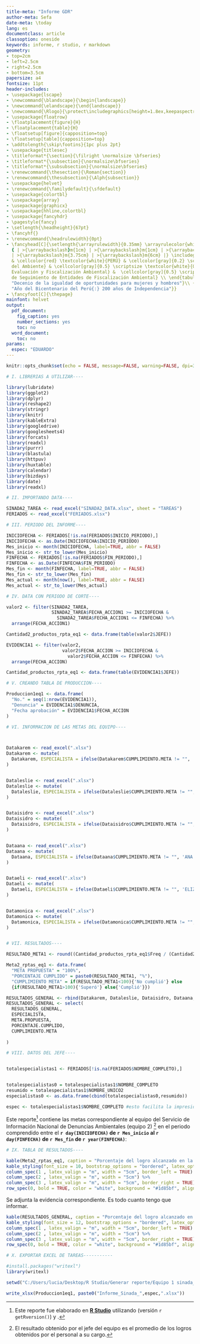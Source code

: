 ---
title-meta: "Informe GDR"
author-meta: Sefa
date-meta: \today
lang: es
documentclass: article
classoption: oneside
keywords: informe, r studio, r markdown
geometry:
- top=2cm
- left=2.5cm
- right=2.5cm
- bottom=3.5cm
papersize: a4
fontsize: 11pt
header-includes:
- \usepackage{lscape}
- \newcommand{\blandscape}{\begin{landscape}}
- \newcommand{\elandscape}{\end{landscape}}
- \newcommand{\Rlogo}{\protect\includegraphics[height=1.8ex,keepaspectratio]{Rlogo.png}}
- \usepackage{floatrow}
- \floatplacement{figure}{H}
- \floatplacement{table}{H}
- \floatsetup[figure]{capposition=top}
- \floatsetup[table]{capposition=top}
- \addtolength{\skip\footins}{1pc plus 2pt}
- \usepackage{titlesec}
- \titleformat*{\section}{\filright \normalsize \bfseries}
- \titleformat*{\subsection}{\normalsize\bfseries}
- \titleformat*{\subsubsection}{\normalsize\bfseries}
- \renewcommand{\thesection}{\Roman{section}}
- \renewcommand{\thesubsection}{\Alph{subsection}}
- \usepackage{helvet}
- \renewcommand{\familydefault}{\sfdefault}
- \usepackage{colortbl}
- \usepackage{array}
- \usepackage{graphicx}
- \usepackage{hhline,colortbl}
- \usepackage{fancyhdr}
- \pagestyle{fancy}
- \setlength{\headheight}{67pt}
- \fancyhf{}
- \renewcommand{\headrulewidth}{0pt}
- \fancyhead[C]{\setlength{\arrayrulewidth}{0.35mm} \arrayrulecolor{white} \begin{tabular}
  { | >{\arraybackslash}m{1cm} | >{\arraybackslash}m{1cm} | >{\arraybackslash}m{2cm}
  | >{\arraybackslash}m{3.75cm} | >{\arraybackslash}m{6cm} |} \includegraphics[width=1cm]{peru}
  & \cellcolor{red} \textcolor{white}{PERÚ} & \cellcolor[gray]{0.2} \scriptsize \textcolor{white}{Ministerio
  del Ambiente} & \cellcolor[gray]{0.5} \scriptsize \textcolor{white}{Organismo de
  Evaluación y Fiscalización Ambiental} &  \cellcolor[gray]{0.5} \scriptsize \textcolor{white}{Subdirección
  de Seguimiento de Entidades de Fiscalización Ambiental} \\ \end{tabular}\\ \vspace{3mm}{\scriptsize
  "Decenio de la igualdad de oportunidades para mujeres y hombres"}\\ {\scriptsize
  "Año del Bicentenario del Perú{:} 200 años de Independencia"}}
- \fancyfoot[C]{\thepage}
mainfont: helvet
output:
  pdf_document:
    fig_caption: yes
    number_sections: yes
    toc: no
  word_document:
    toc: no
params:
  espec: "EDUARDO"
---

```{r opciones de cada chunk de código, echo=FALSE}
knitr::opts_chunk$set(echo = FALSE, message=FALSE, warning=FALSE, dpi=300)
```


```{r}

# I. LIBRERIAS A UTILIZAR----

library(lubridate)
library(ggplot2)
library(dplyr)
library(reshape2)
library(stringr)
library(knitr)
library(kableExtra)
library(googledrive)
library(googlesheets4)
library(forcats)
library(readxl)
library(purrr)
library(blastula)
library(httpuv)
library(huxtable)
library(calendar)
library(bizdays)
library(date)
library(readxl)

# II. IMPORTANDO DATA----

SINADA2_TAREA <- read_excel("SINADA2_DATA.xlsx", sheet = "TAREAS")
FERIADOS <- read_excel("FERIADOS.xlsx")

# III. PERIODO DEL INFORME----

INICIOFECHA <- FERIADOS[!is.na(FERIADOS$INICIO_PERIODO),]
INICIOFECHA <- as.Date(INICIOFECHA$INICIO_PERIODO)
Mes_inicio <- month(INICIOFECHA, label=TRUE, abbr = FALSE)
Mes_inicio <- str_to_lower(Mes_inicio)
FINFECHA <- FERIADOS[!is.na(FERIADOS$FIN_PERIODO),]
FINFECHA <- as.Date(FINFECHA$FIN_PERIODO)
Mes_fin <- month(FINFECHA, label=TRUE, abbr = FALSE)
Mes_fin <- str_to_lower(Mes_fin)
Mes_actual <- month(now(), label=TRUE, abbr = FALSE)
Mes_actual <- str_to_lower(Mes_actual)

# IV. DATA CON PERIODO DE CORTE----

valor2 <- filter(SINADA2_TAREA,
                 SINADA2_TAREA$FECHA_ACCION1 >= INICIOFECHA & 
                   SINADA2_TAREA$FECHA_ACCION1 <= FINFECHA) %>% 
  arrange(FECHA_ACCION1)

Cantidad2_productos_rpta_eq1 <- data.frame(table(valor2$JEFE))

EVIDENCIA1 <- filter(valor2,
                     valor2$FECHA_ACCION >= INICIOFECHA & 
                       valor2$FECHA_ACCION <= FINFECHA) %>% 
  arrange(FECHA_ACCION)

Cantidad_productos_rpta_eq1 <- data.frame(table(EVIDENCIA1$JEFE))

# V. CREANDO TABLA DE PRODUCCION----

Produccion1eq1 <- data.frame(
  "No." = seq(1:nrow(EVIDENCIA1)),
  "Denuncia" = EVIDENCIA1$DENUNCIA,
  "Fecha aprobación" = EVIDENCIA1$FECHA_ACCION
)

# VI. INFORMACION DE LAS METAS DEL EQUIPO----



Datakarem <- read_excel(".xlsx")
Datakarem <- mutate(
  Datakarem, ESPECIALISTA = ifelse(Datakarem$CUMPLIMIENTO.META != "", 'KAREM VIÑAS RAMIREZ', "")
)


Dataleslie <- read_excel(".xlsx")
Dataleslie <- mutate(
  Dataleslie, ESPECIALISTA = ifelse(Dataleslie$CUMPLIMIENTO.META != "", 'LESLIE ELIZABETH TERRONES CERNAQUE', "")
)


Dataisidro <- read_excel(".xlsx")
Dataisidro <- mutate(
  Dataisidro, ESPECIALISTA = ifelse(Dataisidro$CUMPLIMIENTO.META != "", 'ISIDRO EDGAR TANTA HUACCAN', "")
)


Dataana <- read_excel(".xlsx")
Dataana <- mutate(
  Dataana, ESPECIALISTA = ifelse(Dataana$CUMPLIMIENTO.META != "", 'ANA PAULA SARAVIA PANTE', "")
)


Dataeli <- read_excel(".xlsx")
Dataeli <- mutate(
  Dataeli, ESPECIALISTA = ifelse(Dataeli$CUMPLIMIENTO.META != "", 'ELIZABETH REYNA ESPINOZA VALERIO', "")
)


Datamonica <- read_excel(".xlsx")
Datamonica <- mutate(
  Datamonica, ESPECIALISTA = ifelse(Datamonica$CUMPLIMIENTO.META != "", 'MONICA ARCE SAAVEDRA', "")
)


# VII. RESULTADOS----

RESULTADO_META1 <- round((Cantidad_productos_rpta_eq1$Freq / (Cantidad2_productos_rpta_eq1$Freq)), 2) * 100

Meta2_rptas_eq1 <- data.frame(
  "META PROPUESTA" = "100%",
  "PORCENTAJE CUMPLIDO" = paste0(RESULTADO_META1, "%"),
  "CUMPLIMIENTO META" = if(RESULTADO_META1<100){'No cumplió'} else
  {if(RESULTADO_META1>100){'Superó'} else{'Cumplió'}})

RESULTADOS_GENERAL <- rbind(Datakarem, Dataleslie, Dataisidro, Dataana, Dataeli, Datamonica)
RESULTADOS_GENERAL <- select(
  RESULTADOS_GENERAL,
  ESPECIALISTA,
  META.PROPUESTA,
  PORCENTAJE.CUMPLIDO,
  CUMPLIMIENTO.META
  
)

# VIII. DATOS DEL JEFE----


totalespecialistas1 <- FERIADOS[!is.na(FERIADOS$NOMBRE_COMPLETO),]


totalespecialistas0 = totalespecialistas1$NOMBRE_COMPLETO
resumido = totalespecialistas1$NOMBRE_UNICO2
especialistas0 <- as.data.frame(cbind(totalespecialistas0,resumido))

espec <- totalespecialistas1$NOMBRE_COMPLETO #esto facilita la impresión masiva de reportes

```


\rightline{\footnotesize \textbf{}}
\vspace{1mm}
\centerline{\textbf{Informe GDR}}
\vspace{3mm}
\begin{tabular}
{ p{2.5cm}  p{0.2cm}  p{12cm} }
\textbf{Nombre} & : & \textbf{`r espec`}\\
& & `r totalespecialistas1$CARGO` \\
& & \\
\textbf{Asunto} & : & Reporte de cumplimiento GDR 2021 - Primer avance\\
& & \\
\textbf{Referencia} & : & Gestión del Rendimiento de OEFA\\
& & \\
\textbf{Fecha} & : & Jesús María, `r day(now())` de `r Mes_actual` de `r year(now())` \\
& & \\
\hline
\end{tabular}
\vspace{1mm}
\normalsize


Este reporte[^1] contiene las metas correspondiente al equipo del Servicio de Información Nacional de Denuncias Ambientales (equipo 2) [^2] en el periodo comprendido entre el **`r day(INICIOFECHA)` de `r Mes_inicio` al `r day(FINFECHA)` de `r Mes_fin` de `r year(FINFECHA)`**:

```{r}

# IX. TABLA DE RESULTADOS----

kable(Meta2_rptas_eq1, caption = "Porcentaje del logro alcanzado en la búsqueda, revisión y calificación de documentos y respuestas de las EFA, para la atención de denuncias de acuerdo a las Reglas del Sinada", col.names = gsub("[.]", " ", names(Meta2_rptas_eq1)), format = "latex", align = "ccc") %>%
kable_styling(font_size = 10, bootstrap_options = "bordered", latex_options = "HOLD_position", full_width = FALSE) %>%
column_spec(1 , latex_valign = "m", width = "5cm", border_left = TRUE) %>%
column_spec(2 , latex_valign = "m", width = "5cm") %>%
column_spec(3 , latex_valign = "m", width = "5cm", border_right = TRUE) %>%
row_spec(0, bold = TRUE, color = "white", background = "#1d85bf", align = "c")

```


Se adjunta la evidencia correspondiente. Es todo cuanto tengo que informar.





\newpage


\centerline{\textbf{ANEXOS}}


```{r}

kable(RESULTADOS_GENERAL, caption = "Porcentaje del logro alcanzado en la búsqueda, revisión y calificación de documentos y respuestas de las EFA, para la atención de denuncias de acuerdo a las Reglas del Sinada", col.names = gsub("[.]", " ", names(RESULTADOS_GENERAL)), format = "latex", align = "cccc",longtable = FALSE) %>%
kable_styling(font_size = 12, bootstrap_options = "bordered", latex_options = c("HOLD_position","scale_down"), full_width = FALSE) %>%
column_spec(1 , latex_valign = "m", width = "5cm", border_left = TRUE) %>%
column_spec(2 , latex_valign = "m", width = "5cm") %>%
column_spec(3 , latex_valign = "m", width = "5cm", border_right = TRUE) %>%
row_spec(0, bold = TRUE, color = "white", background = "#1d85bf", align = "c")

```


```{r}

# X. EXPORTAR EXCEL DE TAREAS-----------

#install.packages("writexl")
library(writexl) 

setwd("C:/Users/lucia/Desktop/R Studio/Generar reporte/Equipo 1 sinada_reportes/NUEVOS SCRIPTS")

write_xlsx(Produccion1eq1, paste0("Informe_Sinada_",espec,".xlsx"))


```

[^1]: Este reporte fue elaborado en **[R Studio](https://rstudio.com/)** utilizando [\Rlogo](https://www.r-project.org/) (versión `r getRversion()`) y [\LaTeX](https://www.latex-project.org/).


[^2]: El resultado obtenido por el jefe del equipo es el promedio de los logros obtenidos por el personal a su cargo.

